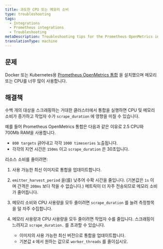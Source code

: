 ```yaml
---
title: 과도한 CPU 또는 메모리 소비
type: troubleshooting
tags:
  - Integrations
  - Prometheus integrations
  - Troubleshooting
metaDescription: Troubleshooting tips for the Prometheus OpenMetrics integration for Docker or Kubernetes if no data appears in New Relic's UI.
translationType: machine
---
```


## 문제

Docker 또는 Kubernetes용 [Prometheus OpenMetrics 통합](/docs/integrations/prometheus-integrations/install-configure-openmetrics/install-update-or-uninstall-your-prometheus-openmetrics-integration) 을 설치했으며 메모리 또는 CPU를 너무 많이 사용합니다.

## 해결책

수백 개의 대상을 스크래핑하는 거대한 클러스터에서 통합을 실행하면 CPU 및 메모리 소비가 증가하고 작업자 수가 `scrape_duration` 에 영향을 미칠 수 있습니다.

예를 들어 Prometheus OpenMetrics 통합은 다음과 같은 이유로 2.5 CPU와 700Mb RAM을 사용합니다.

* `800 targets` 긁어내고 각각 `1000 timeseries` 노출됩니다.
* 각각의 지연 시간은 `150ms` 이고 `scrape_duration` 은 30초입니다.

리소스 소비를 줄이려면:

1. 사용 가능한 최신 이미지로 통합을 업데이트합니다.

2. `emitter_harvest_period` 을(를) 낮추어 수확 시간을 줄입니다. (기본값은 `1s` 이며 간격은 `200ms` 보다 작을 수 없습니다.) 메트릭이 더 자주 전송되므로 메모리 소비가 줄어듭니다.

3. 메모리 소비와 CPU 사용량을 모두 줄이려면 `scrape_duration` 를 늘려 측정항목을 덜 자주 수집합니다.

4. 메모리 사용량과 CPU 사용량을 모두 줄이려면 작업자 수를 줄입니다. 스크래핑이 느려지고 `scrape_duration.` 를 초과할 수 있습니다.

   * 이미지의 사용 가능한 최신 버전으로 통합을 업데이트합니다.
   * 기본값 `4` 에서 원하는 값으로 `worker_threads` 를 줄이십시오.